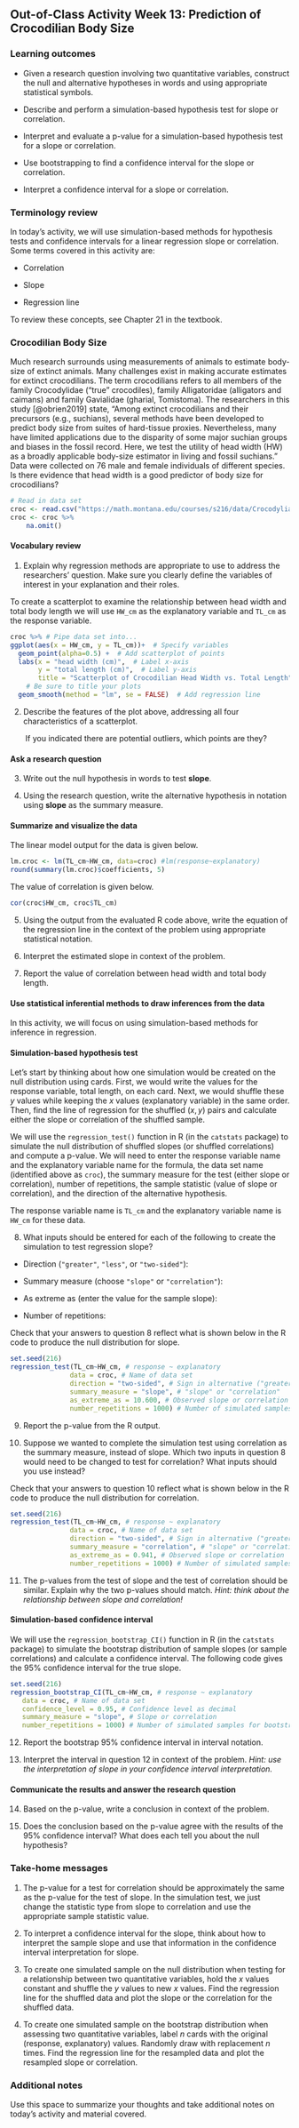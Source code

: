 ## Out-of-Class Activity Week 13:  Prediction of Crocodilian Body Size

\setstretch{1}

### Learning outcomes

* Given a research question involving two quantitative variables, construct the null and alternative hypotheses
  in words and using appropriate statistical symbols.
  
* Describe and perform a simulation-based hypothesis test for slope or correlation.

* Interpret and evaluate a p-value for a simulation-based hypothesis test for a slope or correlation.

* Use bootstrapping to find a confidence interval for the slope or correlation.

* Interpret a confidence interval for a slope or correlation.

### Terminology review
In today's activity, we will use simulation-based methods for hypothesis tests and confidence intervals for a linear regression slope or correlation. Some terms covered in this activity are:

* Correlation

* Slope 

* Regression line

To review these concepts, see Chapter 21 in the textbook.


### Crocodilian Body Size

Much research surrounds using measurements of animals to estimate body-size of extinct animals.  Many challenges exist in making accurate estimates for extinct crocodilians.  The term crocodilians refers to all members of the family Crocodylidae (“true” crocodiles), family Alligatoridae (alligators and caimans) and family Gavialidae (gharial, Tomistoma). The researchers in this study [@obrien2019] state, "Among extinct crocodilians and their precursors (e.g., suchians), several methods have been developed to predict body size from suites of hard-tissue proxies. Nevertheless, many have limited applications due to the disparity of some major suchian groups and biases in the fossil record. Here, we test the utility of head width (HW) as a broadly applicable body-size estimator in living and fossil suchians."  Data were collected on 76 male and female individuals of different species. Is there evidence that head width is a good predictor of body size for crocodilians? 


```r
# Read in data set
croc <- read.csv("https://math.montana.edu/courses/s216/data/Crocodylian_headwidth.csv")
croc <- croc %>%
    na.omit()
```

#### Vocabulary review {-}

1. Explain why regression methods are appropriate to use to address the researchers' question. Make sure you clearly define the variables of interest in your explanation and their roles.

\vspace{.5in}


To create a scatterplot to examine the relationship between head width and total body length we will use `HW_cm` as the explanatory variable and `TL_cm` as the response variable. 
 
```r
croc %>% # Pipe data set into...
ggplot(aes(x = HW_cm, y = TL_cm))+  # Specify variables
  geom_point(alpha=0.5) +  # Add scatterplot of points
  labs(x = "head width (cm)",  # Label x-axis
       y = "total length (cm)",  # Label y-axis
       title = "Scatterplot of Crocodilian Head Width vs. Total Length") + 
    # Be sure to title your plots
  geom_smooth(method = "lm", se = FALSE)  # Add regression line
```

2. Describe the features of the plot above, addressing all four characteristics of a scatterplot.  

\vspace{1in}

|        If you indicated there are potential outliers, which points are they?

\vspace{0.5in}

#### Ask a research question {-}

3. Write out the null hypothesis in words to test **slope**.

\vspace{0.8in}

4. Using the research question, write the alternative hypothesis in notation using **slope** as the summary measure.

\vspace{0.5in}

#### Summarize and visualize the data {-}

The linear model output for the data is given below.

```r
lm.croc <- lm(TL_cm~HW_cm, data=croc) #lm(response~explanatory)
round(summary(lm.croc)$coefficients, 5)
```
The value of correlation is given below.

```r
cor(croc$HW_cm, croc$TL_cm)
```


5.  Using the output from the evaluated R code above, write the equation of the regression line in the context of the problem using appropriate statistical notation.

\vspace{1in}

6.  Interpret the estimated slope in context of the problem.

\vspace{1in}

7.  Report the value of correlation between head width and total body length. 

\vspace{0.3in}

#### Use statistical inferential methods to draw inferences from the data {-}

In this activity, we will focus on using simulation-based methods for inference in regression.  

#### Simulation-based hypothesis test {-}

Let's start by thinking about how one simulation would be created on the null distribution using cards.  First, we would write the values for the response variable, total length, on each card.  Next, we would shuffle these $y$ values while keeping the $x$ values (explanatory variable) in the same order.  Then, find the line of regression for the shuffled $(x,y)$ pairs and calculate either the slope or correlation of the shuffled sample.  

We will use the `regression_test()` function in R (in the `catstats` package) to simulate the null distribution of shuffled slopes (or shuffled correlations) and compute a p-value.  We will need to enter the response variable name and the explanatory variable name for the formula, the data set name (identified above as `croc`), the summary measure for the test (either slope or correlation), number of repetitions, the sample statistic (value of slope or correlation), and the direction of the alternative hypothesis.

The response variable name is `TL_cm` and the explanatory variable name is `HW_cm` for these data.

8. What inputs should be entered for each of the following to create the simulation to test regression slope?

\vspace{.5mm}

* Direction (`"greater"`, `"less"`, or `"two-sided"`):

\vspace{.2in}

* Summary measure (choose `"slope"` or `"correlation"`):

\vspace{.2in}
* As extreme as (enter the value for the sample slope):

\vspace{0.2in}

* Number of repetitions:
    
\vspace{.2in}

Check that your answers to question 8 reflect what is shown below in the R code to produce the null distribution for slope.

```r
set.seed(216)
regression_test(TL_cm~HW_cm, # response ~ explanatory
               data = croc, # Name of data set
               direction = "two-sided", # Sign in alternative ("greater", "less", "two-sided")
               summary_measure = "slope", # "slope" or "correlation"
               as_extreme_as = 10.600, # Observed slope or correlation
               number_repetitions = 1000) # Number of simulated samples for null distribution
```

9.  Report the p-value from the R output. 

\vspace{0.5in}

10.  Suppose we wanted to complete the simulation test using correlation as the summary measure, instead of slope.  Which two inputs in question 8 would need to be changed to test for correlation?  What inputs should you use instead?

\vspace{0.75in}

Check that your answers to question 10 reflect what is shown below in the R code to produce the null distribution for correlation.

```r
set.seed(216)
regression_test(TL_cm~HW_cm, # response ~ explanatory
               data = croc, # Name of data set
               direction = "two-sided", # Sign in alternative ("greater", "less", "two-sided")
               summary_measure = "correlation", # "slope" or "correlation"
               as_extreme_as = 0.941, # Observed slope or correlation
               number_repetitions = 1000) # Number of simulated samples for null distribution
```

11.  The p-values from the test of slope and the test of correlation should be similar.  Explain why the two p-values should match. *Hint: think about the relationship between slope and correlation!*

\vspace{1in}

#### Simulation-based confidence interval {-}

We will use the `regression_bootstrap_CI()` function in R (in the `catstats` package) to simulate the bootstrap distribution of sample slopes (or sample correlations) and calculate a confidence interval. The following code gives the 95\% confidence interval for the true slope. 

```r
set.seed(216)
regression_bootstrap_CI(TL_cm~HW_cm, # response ~ explanatory
   data = croc, # Name of data set
   confidence_level = 0.95, # Confidence level as decimal
   summary_measure = "slope", # Slope or correlation
   number_repetitions = 1000) # Number of simulated samples for bootstrap distribution
```

12.  Report the bootstrap 95\% confidence interval in interval notation.  

\vspace{0.5in}

13.  Interpret the interval in question 12 in context of the problem.  *Hint: use the interpretation of slope in your confidence interval interpretation.*

\vspace{0.8in}
   
#### Communicate the results and answer the research question {-}

14. Based on the p-value, write a conclusion in context of the problem.

\vspace{.8in}

15. Does the conclusion based on the p-value agree with the results of the 95\% confidence interval?  What does each tell you about the null hypothesis?

\vspace{.6in}

\newpage

### Take-home messages

1.	The p-value for a test for correlation should be approximately the same as the p-value for the test of slope.  In the simulation test, we just change the statistic type from slope to correlation and use the appropriate sample statistic value.  

2. To interpret a confidence interval for the slope, think about how to interpret the sample slope and use that information in the confidence interval interpretation for slope.  

3. To create one simulated sample on the null distribution when testing for a relationship between two quantitative variables, hold the $x$ values constant and shuffle the $y$ values to new $x$ values. Find the regression line for the shuffled data and plot the slope or the correlation for the shuffled data.

4. To create one simulated sample on the bootstrap distribution when assessing two quantitative variables, label $n$ cards with the original (response, explanatory) values.  Randomly draw with replacement $n$ times.  Find the regression line for the resampled data and plot the resampled slope or correlation. 

### Additional notes

Use this space to summarize your thoughts and take additional notes on today's activity and material covered.

\newpage